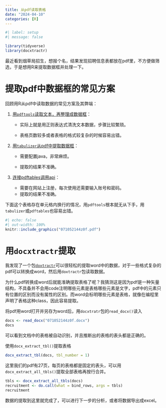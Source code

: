 ```yaml
---
title: 从pdf读取表格
date: "2024-04-10"
categories: [R]
---
```


```r
#| label: setup
#| message: false

library(tidyverse)
library(docxtractr)
```

最近看到烟草局招生，想报个名，结果发现招聘信息表都放在pdf里，不方便做筛选，于是想用R来提取数据框并处理一下。

# 提取pdf中数据框的常见方案

回顾用R从pdf中读取数据的常见方案及其弊端：

1.  [用`pdftools`读取文本，再整理成数据框](https://tellingstorieswithdata.com/07-gather.html#pdfs)：
    -   实际上就是用正则表达式清洗文本数据，步骤比较繁琐。

    -   表格页数较多或者表格的格式较复杂的时候容易出错。



2.  [用`tabulizer`从pdf中提取数据框](https://www.r-bloggers.com/2019/09/pdf-scraping-in-r-with-tabulizer/)：

    -   需要配置java，非常麻烦。

    -   提取的结果不准确。

3.  [连接pdftables调用api](https://cran.r-project.org/web/packages/pdftables/index.html)：

    -   需要在网站上注册，每次使用还需要输入账号和密码。
    -   提取的结果不准确。



下面这个表格存在单元格内换行的情况，用`pdftools`根本就无从下手，用`tabulizer`或`pdftables`也容易出错。

```r
#| echo: false
#| out-width: 100%
knitr::include_graphics("071052144z0f.pdf")
```


# 用`docxtractr`提取

我发现了一个包[`doxtractr`](https://gitlab.com/hrbrmstr/docxtractr)可以很轻松的提取word中的数据，对于一些格式复杂的pdf可以转换成word，然后用`doxtractr`包读取数据。

为什么pdf转换成word后就能准确提取表格了呢？我猜测这是因为pdf是一种矢量结构，不具备并不会用code注明哪些元素是表格哪些元素是文字，pdf中的元素只有位置的区别而没有属性的区别。而word会标明哪些元素是表格，就像在编程里声明了表格这种class，因此容易提取。

将pdf用word打开并另存为word后，用`docxtratr`包的`read_docx()`读入

```r
docs <- read_docx("071052144z0f.docx")
docs
```

可以看到文档中的表格被自动识别，并且推断出的表格的表头都是正确的。


使用`docx_extract_tbl()`提取表格

```r
docx_extract_tbl(docs, tbl_number = 1)
```


这里我们的pdf有27页，每页的表格都是固定的表头，可以用`docx_extract_all_tbls()`提取全部表格再按行合并。

```r
tbls <- docx_extract_all_tbls(docs)
recruitment <- do.call(what = bind_rows, args = tbls)
recruitment
```

数据的提取到这里就完成了，可以进行下一步的分析，或者将数据导出成excel。




